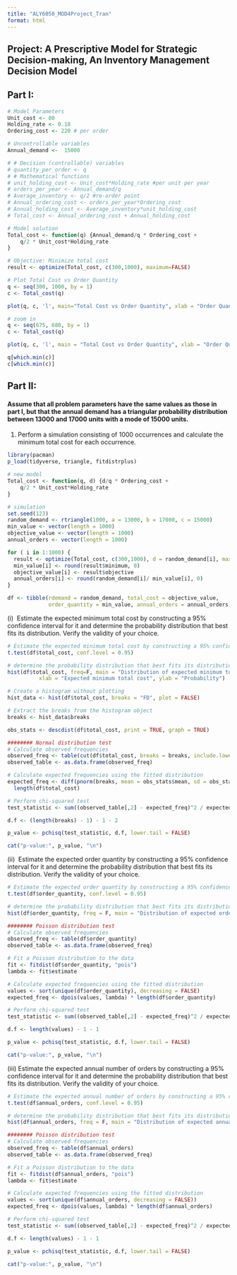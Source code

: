 ```yaml
---
title: "ALY6050_MOD4Project_Tran"
format: html
---
```


## Project: A Prescriptive Model for Strategic Decision-making, An Inventory Management Decision Model

## Part I:

```r
# Model Parameters
Unit_cost <- 80
Holding_rate <- 0.18
Ordering_cost <- 220 # per order

# Uncontrollable variables
Annual_demand <-  15000 

# # Decision (controllable) variables
# quantity_per_order <- q
# # Mathematical functions
# unit_holding_cost <- Unit_cost*Holding_rate #per unit per year
# orders_per_year <- Annual_demand/q
# Average_inventory <- q/2 #re-order point
# Annual_ordering_cost <- orders_per_year*Ordering_cost
# Annual_holding_cost <- Average_inventory*unit_holding_cost
# Total_cost <- Annual_ordering_cost + Annual_holding_cost

# Model solution
Total_cost <- function(q) {Annual_demand/q * Ordering_cost +
    q/2 * Unit_cost*Holding_rate
}

# Objective: Minimize total cost
result <- optimize(Total_cost, c(300,1000), maximum=FALSE)

# Plot Total Cost vs Order Quantity
q <- seq(300, 1000, by = 1)
c <- Total_cost(q)

plot(q, c, 'l', main="Total Cost vs Order Quantity", xlab = "Order Quantity", ylab = "Total Cost ($)")

# zoom in
q <- seq(675, 680, by = 1)
c <- Total_cost(q)

plot(q, c, 'l', main = "Total Cost vs Order Quantity", xlab = "Order Quantity", ylab = "Total Cost ($)")

q[which.min(c)]
c[which.min(c)]
```

## Part II:

#### Assume that all problem parameters have the same values as those in part I, but that the annual demand has a triangular probability distribution between 13000 and 17000 units with a mode of 15000 units.

1.  Perform a simulation consisting of 1000 occurrences and calculate the minimum total cost for each occurrence.

```r
library(pacman)
p_load(tidyverse, triangle, fitdistrplus)

# new model
Total_cost <- function(q, d) {d/q * Ordering_cost +
    q/2 * Unit_cost*Holding_rate
}

# simulation
set.seed(123)
random_demand <- rtriangle(1000, a = 13000, b = 17000, c = 15000)
min_value <- vector(length = 1000)
objective_value <- vector(length = 1000)
annual_orders <- vector(length = 1000)

for ( i in 1:1000) {
  result <- optimize(Total_cost, c(300,1000), d = random_demand[i], maximum = FALSE)
  min_value[i] <- round(result$minimum, 0)
  objective_value[i] <- result$objective
  annual_orders[i] <- round(random_demand[i]/ min_value[i], 0)
}

df <- tibble(rdemand = random_demand, total_cost = objective_value,
             order_quantity = min_value, annual_orders = annual_orders)
```

\(i\)  Estimate the expected minimum total cost by constructing a 95% confidence interval for it and determine the probability distribution that best fits its distribution. Verify the validity of your choice.

```r
# Estimate the expected minimum total cost by constructing a 95% confidence interval
t.test(df$total_cost, conf.level = 0.95)

# determine the probability distribution that best fits its distribution
hist(df$total_cost, freq=F, main = "Distribution of expected minimum total cost",
          xlab = "Expected minimum total cost", ylab = "Probability")

# Create a histogram without plotting
hist_data <- hist(df$total_cost, breaks = "FD", plot = FALSE)

# Extract the breaks from the histogram object
breaks <- hist_data$breaks

obs_stats <- descdist(df$total_cost, print = TRUE, graph = TRUE)

######## Normal distribution test
# Calculate observed frequencies
observed_freq <- table(cut(df$total_cost, breaks = breaks, include.lowest=TRUE))
observed_table <- as.data.frame(observed_freq)

# Calculate expected frequencies using the fitted distribution
expected_freq <- diff(pnorm(breaks, mean = obs_stats$mean, sd = obs_stats$sd))*
  length(df$total_cost)

# Perform chi-squared test
test_statistic <- sum((observed_table[,2] - expected_freq)^2 / expected_freq)

d.f <- (length(breaks) - 1) - 1 - 2

p_value <- pchisq(test_statistic, d.f, lower.tail = FALSE)

cat("p-value:", p_value, "\n")

```

\(ii\)  Estimate the expected order quantity by constructing a 95% confidence interval for it and determine the probability distribution that best fits its distribution. Verify the validity of your choice.

```r
# Estimate the expected order quantity by constructing a 95% confidence interval
t.test(df$order_quantity, conf.level = 0.95)

# determine the probability distribution that best fits its distribution
hist(df$order_quantity, freq = F, main = "Distribution of expected order quantity", xlab = "Expected order quantity", ylab = "Probability")

######## Poisson distribution test
# Calculate observed frequencies
observed_freq <- table(df$order_quantity)
observed_table <- as.data.frame(observed_freq)

# Fit a Poisson distribution to the data
fit <- fitdist(df$order_quantity, "pois")
lambda <- fit$estimate

# Calculate expected frequencies using the fitted distribution
values <- sort(unique(df$order_quantity), decreasing = FALSE)
expected_freq <- dpois(values, lambda) * length(df$order_quantity)

# Perform chi-squared test
test_statistic <- sum((observed_table[,2] - expected_freq)^2 / expected_freq)

d.f <- length(values) - 1 - 1

p_value <- pchisq(test_statistic, d.f, lower.tail = FALSE)

cat("p-value:", p_value, "\n")
```

\(iii\) Estimate the expected annual number of orders by constructing a 95% confidence interval for it and determine the probability distribution that best fits its distribution. Verify the validity of your choice.

```r
# Estimate the expected annual number of orders by constructing a 95% confidence interval
t.test(df$annual_orders, conf.level = 0.95)

# determine the probability distribution that best fits its distribution
hist(df$annual_orders, freq = F, main = "Distribution of expected annual number of orders", xlab = "Expected annual number of orders", ylab = "Probability")

######## Poisson distribution test
# Calculate observed frequencies
observed_freq <- table(df$annual_orders)
observed_table <- as.data.frame(observed_freq)

# Fit a Poisson distribution to the data
fit <- fitdist(df$annual_orders, "pois")
lambda <- fit$estimate

# Calculate expected frequencies using the fitted distribution
values <- sort(unique(df$annual_orders, decreasing = FALSE))
expected_freq <- dpois(values, lambda) * length(df$annual_orders)

# Perform chi-squared test
test_statistic <- sum((observed_table[,2] - expected_freq)^2 / expected_freq)

d.f <- length(values) - 1 - 1

p_value <- pchisq(test_statistic, d.f, lower.tail = FALSE)

cat("p-value:", p_value, "\n")
```
